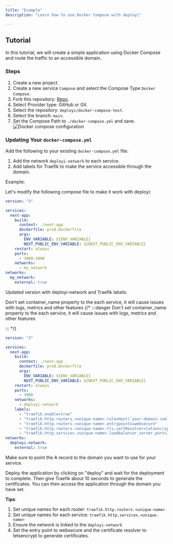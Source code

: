 ```yaml
---
title: "Example"
description: "Learn how to use Docker Compose with deployi"

---
```


## Tutorial

In this tutorial, we will create a simple application using Docker Compose and route the traffic to an accessible domain.


### Steps

1. Create a new project.
2. Create a new service `Compose` and select the Compose Type `Docker Compose`.
3. Fork this repository: [Repo](https://github.com/ezeslucky/docker-compose-test).
4. Select Provider type: GitHub or Git.
5. Select the repository: `deployi/docker-compose-test`.
6. Select the branch: `main`.
7. Set the Compose Path to `./docker-compose.yml` and save.
![Docker compose configuration](/assets/images/compose/setup.png)


### Updating Your `docker-compose.yml`

Add the following to your existing `docker-compose.yml` file:

1. Add the network `deployi-network` to each service.
2. Add labels for Traefik to make the service accessible through the domain.

Example:

Let's modify the following compose file to make it work with deployi:

```yaml
version: "3"

services:
  next-app:
    build:
      context: ./next-app
      dockerfile: prod.Dockerfile
      args:
        ENV_VARIABLE: ${ENV_VARIABLE}
        NEXT_PUBLIC_ENV_VARIABLE: ${NEXT_PUBLIC_ENV_VARIABLE}
    restart: always
    ports:
      - 3000:3000
    networks:
      - my_network
networks:
  my_network:
    external: true
```


Updated version with deployi-network and Traefik labels:


<Callout  type="warn">
Don't set container_name property to the each service, it will cause issues with logs, metrics and other features
</Callout>
{/* :::danger
Don't set container_name property to the each service, it will cause issues with logs, metrics and other features

::: */}

```yaml
version: "3"

services:
  next-app:
    build:
      context: ./next-app
      dockerfile: prod.Dockerfile
      args:
        ENV_VARIABLE: ${ENV_VARIABLE}
        NEXT_PUBLIC_ENV_VARIABLE: ${NEXT_PUBLIC_ENV_VARIABLE}
    restart: always
    ports:
      - 3000
    networks:
      - deployi-network
    labels:
      - "traefik.enable=true"
      - "traefik.http.routers.<unique-name>.rule=Host(`your-domain.com`)"
      - "traefik.http.routers.<unique-name>.entrypoints=websecure"
      - "traefik.http.routers.<unique-name>.tls.certResolver=letsencrypt"
      - "traefik.http.services.<unique-name>.loadbalancer.server.port=3000"
networks:
  deployi-network:
    external: true
```

Make sure to point the A record to the domain you want to use for your service.

<ImageZoom  src="/assets/images/compose/domain.png" width={800} height={630} alt='home og image' className="rounded-lg" />

Deploy the application by clicking on "deploy" and wait for the deployment to complete. Then give Traefik about 10 seconds to generate the certificates. You can then access the application through the domain you have set.

<ImageZoom  src="/assets/images/compose/application.png" width={800} height={630} alt='home og image' className="rounded-lg" />

**Tips**:

1. Set unique names for each router: `traefik.http.routers.<unique-name>` 
2.  Set unique names for each service: `traefik.http.services.<unique-name>`
3. Ensure the network is linked to the `deployi-network`
4. Set the entry point to websecure and the certificate resolver to letsencrypt to generate certificates.

